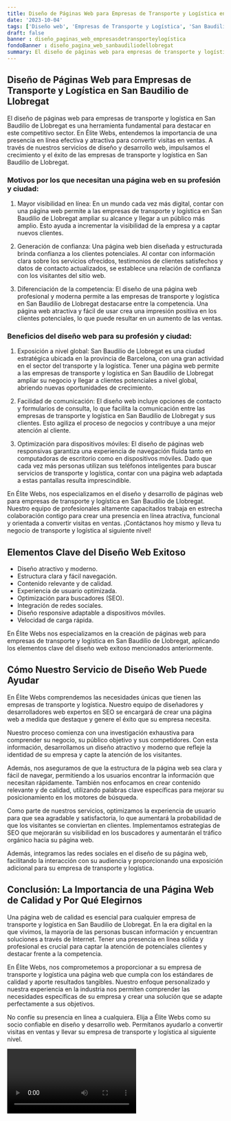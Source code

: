 ```yaml
---
title: Diseño de Páginas Web para Empresas de Transporte y Logística en San Baudilio de Llobregat
date: '2023-10-04'
tags: ['Diseño web', 'Empresas de Transporte y Logística', 'San Baudilio de Llobregat']
draft: false
banner : diseño_paginas_web_empresasdetransporteylogística
fondoBanner : diseño_pagina_web_sanbaudiliodellobregat
summary: El diseño de páginas web para empresas de transporte y logística en San Baudilio de Llobregat es una herramienta fundamental para destacar en este competitivo sector. En Élite Webs, entendemos la importancia de una presencia en línea efectiva y atractiva para convertir visitas en ventas. A través de nuestros servicios de diseño y desarrollo web, impulsamos el crecimiento y el éxito de las empresas de transporte y logística en San Baudilio de Llobregat.
---
```


## Diseño de Páginas Web para Empresas de Transporte y Logística en San Baudilio de Llobregat

El diseño de páginas web para empresas de transporte y logística en San Baudilio de Llobregat es una herramienta fundamental para destacar en este competitivo sector. En Élite Webs, entendemos la importancia de una presencia en línea efectiva y atractiva para convertir visitas en ventas. A través de nuestros servicios de diseño y desarrollo web, impulsamos el crecimiento y el éxito de las empresas de transporte y logística en San Baudilio de Llobregat.

### Motivos por los que necesitan una página web en su profesión y ciudad:

1. Mayor visibilidad en línea: En un mundo cada vez más digital, contar con una página web permite a las empresas de transporte y logística en San Baudilio de Llobregat ampliar su alcance y llegar a un público más amplio. Esto ayuda a incrementar la visibilidad de la empresa y a captar nuevos clientes.

2. Generación de confianza: Una página web bien diseñada y estructurada brinda confianza a los clientes potenciales. Al contar con información clara sobre los servicios ofrecidos, testimonios de clientes satisfechos y datos de contacto actualizados, se establece una relación de confianza con los visitantes del sitio web.

3. Diferenciación de la competencia: El diseño de una página web profesional y moderna permite a las empresas de transporte y logística en San Baudilio de Llobregat destacarse entre la competencia. Una página web atractiva y fácil de usar crea una impresión positiva en los clientes potenciales, lo que puede resultar en un aumento de las ventas.

### Beneficios del diseño web para su profesión y ciudad:

1. Exposición a nivel global: San Baudilio de Llobregat es una ciudad estratégica ubicada en la provincia de Barcelona, con una gran actividad en el sector del transporte y la logística. Tener una página web permite a las empresas de transporte y logística en San Baudilio de Llobregat ampliar su negocio y llegar a clientes potenciales a nivel global, abriendo nuevas oportunidades de crecimiento.

2. Facilidad de comunicación: El diseño web incluye opciones de contacto y formularios de consulta, lo que facilita la comunicación entre las empresas de transporte y logística en San Baudilio de Llobregat y sus clientes. Esto agiliza el proceso de negocios y contribuye a una mejor atención al cliente.

3. Optimización para dispositivos móviles: El diseño de páginas web responsivas garantiza una experiencia de navegación fluida tanto en computadoras de escritorio como en dispositivos móviles. Dado que cada vez más personas utilizan sus teléfonos inteligentes para buscar servicios de transporte y logística, contar con una página web adaptada a estas pantallas resulta imprescindible.

En Élite Webs, nos especializamos en el diseño y desarrollo de páginas web para empresas de transporte y logística en San Baudilio de Llobregat. Nuestro equipo de profesionales altamente capacitados trabaja en estrecha colaboración contigo para crear una presencia en línea atractiva, funcional y orientada a convertir visitas en ventas. ¡Contáctanos hoy mismo y lleva tu negocio de transporte y logística al siguiente nivel!

<GifSeo />

<Cta />

## Elementos Clave del Diseño Web Exitoso

- Diseño atractivo y moderno.
- Estructura clara y fácil navegación.
- Contenido relevante y de calidad.
- Experiencia de usuario optimizada.
- Optimización para buscadores (SEO).
- Integración de redes sociales.
- Diseño responsive adaptable a dispositivos móviles.
- Velocidad de carga rápida.

En Élite Webs nos especializamos en la creación de páginas web para empresas de transporte y logística en San Baudilio de Llobregat, aplicando los elementos clave del diseño web exitoso mencionados anteriormente. 

## Cómo Nuestro Servicio de Diseño Web Puede Ayudar

En Élite Webs comprendemos las necesidades únicas que tienen las empresas de transporte y logística. Nuestro equipo de diseñadores y desarrolladores web expertos en SEO se encargará de crear una página web a medida que destaque y genere el éxito que su empresa necesita.

Nuestro proceso comienza con una investigación exhaustiva para comprender su negocio, su público objetivo y sus competidores. Con esta información, desarrollamos un diseño atractivo y moderno que refleje la identidad de su empresa y capte la atención de los visitantes.

Además, nos aseguramos de que la estructura de la página web sea clara y fácil de navegar, permitiendo a los usuarios encontrar la información que necesitan rápidamente. También nos enfocamos en crear contenido relevante y de calidad, utilizando palabras clave específicas para mejorar su posicionamiento en los motores de búsqueda.

Como parte de nuestros servicios, optimizamos la experiencia de usuario para que sea agradable y satisfactoria, lo que aumentará la probabilidad de que los visitantes se conviertan en clientes. Implementamos estrategias de SEO que mejorarán su visibilidad en los buscadores y aumentarán el tráfico orgánico hacia su página web.

Además, integramos las redes sociales en el diseño de su página web, facilitando la interacción con su audiencia y proporcionando una exposición adicional para su empresa de transporte y logística.

## Conclusión: La Importancia de una Página Web de Calidad y Por Qué Elegirnos

Una página web de calidad es esencial para cualquier empresa de transporte y logística en San Baudilio de Llobregat. En la era digital en la que vivimos, la mayoría de las personas buscan información y encuentran soluciones a través de Internet. Tener una presencia en línea sólida y profesional es crucial para captar la atención de potenciales clientes y destacar frente a la competencia.

En Élite Webs, nos comprometemos a proporcionar a su empresa de transporte y logística una página web que cumpla con los estándares de calidad y aporte resultados tangibles. Nuestro enfoque personalizado y nuestra experiencia en la industria nos permiten comprender las necesidades específicas de su empresa y crear una solución que se adapte perfectamente a sus objetivos.

No confíe su presencia en línea a cualquiera. Elija a Élite Webs como su socio confiable en diseño y desarrollo web. Permítanos ayudarlo a convertir visitas en ventas y llevar su empresa de transporte y logística al siguiente nivel.

<Video />

<CtaBot job='Empresas de Transporte y Logística' city='San Baudilio de Llobregat'/>

<Gmaps query='San Baudilio de Llobregat+españa+maps' />